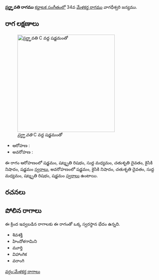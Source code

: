 {{Infobox ragam
	| name          	= ప్రగ్జ్ఞావతి
	| synonym	    	= 
	| mela          	= 
	| chakra        	= 
	| janaka        	= 
	| type          	= ఔదవ
	| arohanam      	= {{svaraC|S|R3|M1|D2|N2|S'}} 
	| avarohanam    	= {{svaraC|S'|N2|D2|M1|R3|S}}
	| jeeva         	=
	| chhaya        	=
	| nyasa         	=
	| vishesha      	= 
	| equivalent  		= 
}}
{{కర్ణాటక సంగీత రాగాలు}}
'''ప్రగ్జ్ఞావతి రాగము''' [[కర్ణాటక సంగీతం]]లో 34వ [[మేళకర్త రాగము]] వాగధీశ్వరి జన్యము. 


==రాగ లక్షణాలు==
[[Image:pragjnavati_kb2wiki.png|thumb|right|316px|''ప్రగ్జ్ఞావతి'' C వద్ద షడ్జమంతో]]

* ఆరోహణ : {{svaraC|S|R3|M1|D2|N2|S'}} 
* అవరోహణ : {{svaraC|S'|N2|D2|M1|R3|S}}

ఈ రాగం ఆరోహణంలో షడ్జమం, షట్శృతి రిషభం, సుద్ద మధ్యమం, చతుశృతి దైవతం, కైసికి నిషాదం, షడ్జమం [[స్వరాలు]], అవరోహణంలో షడ్జమం, కైసికి నిషాదం, చతుశృతి దైవతం, సుద్ద మధ్యమం, షట్శృతి రిషభం, షడ్జమం [[స్వరాలు]] ఉంటాయి.

==రచనలు==



==పోలిన రాగాలు==
ఈ క్రింద ఇవ్వబడిన రాగాలకు ఈ రాగంతో ఒక్క స్వరస్థాన భేదం ఉన్నది.
* శివశక్తి
* హిందోళగామిని
* మూర్తి
* విహాంగిక
* వరాంగి



[[వర్గం:మేళకర్త రాగాలు]]